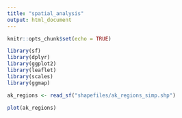 ```yaml
---
title: "spatial_analysis"
output: html_document
---
```


```r
knitr::opts_chunk$set(echo = TRUE)
```

```r
library(sf)
library(dplyr)
library(ggplot2)
library(leaflet)
library(scales)
library(ggmap)

```


```r
ak_regions <- read_sf("shapefiles/ak_regions_simp.shp")

plot(ak_regions)
```

